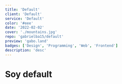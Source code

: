 ```yaml
---
title: 'Default'
client: 'Default'
service: 'Default'
color: '#eee'
date: '2022-02-02'
cover: './mountains.jpg'
repo: 'gabrielba15/default'
preview: 'gabo.land'
badges: ['Design', 'Programming', 'Web', 'Frontend']
description: 'desc'
---
```


# Soy default

<!-- 'This is my personal website or a simple portfolio. It is built using React library and a React's framework Gatsbyjs, Theme UI for styles and some other technologies.' -->

<!-- <LargeProjectCard title="Gaboland" github="gabrielba15/gaboland" preview="https://gabo.land" badges={['Design', 'Programming', 'Web', 'Frontend']}>
This is my personal website or a simple portfolio. It is built using React library and a React's framework Gatsbyjs, Theme UI for styles and some other technologies.
</LargeProjectCard>
<LargeProjectCard title="PHP & MYSQL Parcial" borderColor="success" github="gabrielba15/php_mysql_parcial" preview="https://github.com/gabrielba15/php_mysql_parcial" badges={['Php', 'Programming', 'Web', 'Frontend']}>
CRUD App using PHP, MySQL and Bootstrap for a university assessment. This projects was the first time with php and I liked how easy it is to create apps with this language.
</LargeProjectCard>
<LargeProjectCard title="Giffy" github="gabrielba15/giffy" preview="https://gabo-giffy.vercel.app" badges={['React', 'Programming', 'Web', 'Frontend']}>
Gifs App using React, Styled Components and consuming giphy api. This was the first time I did something complete with react, this has been one of the projects that has left me more teaching.
</LargeProjectCard> -->
